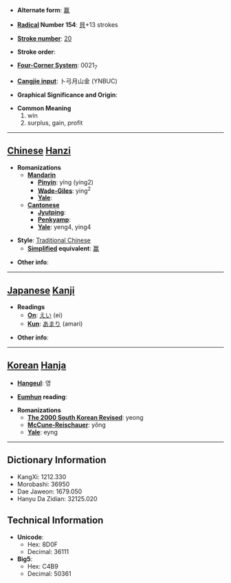 * '''Alternate form''': [[赢]]

* '''[[Wiktionary:Chinese radical index| Radical]] Number 154''': [[Wiktionary:Chinese radical index 貝|貝]]+13 strokes

* '''[[Wiktionary:Chinese total strokes index|Stroke number]]''': [[Wiktionary:Chinese total strokes index 20|20]]

* '''Stroke order''': 

* '''[[Wiktionary:Chinese four corner index|Four-Corner System]]''': 0021<sub>7</sub>

* '''[[Wiktionary:Chinese Cangjie index|Cangjie input]]''': 卜弓月山金 (YNBUC)

* '''Graphical Significance and Origin''': 

* '''Common Meaning'''
*#win
*# surplus, gain, profit


----

== [[Chinese]] [[Hanzi]] ==

* '''Romanizations'''
** '''[[Mandarin]]'''
*** '''[[Pinyin]]''': yíng (ying2)
*** '''[[Wade-Giles]]''': ying<sup>2</sup>
*** '''[[Yale]]''': 
** '''[[Cantonese]]'''
*** '''[[Jyutping]]''':
*** '''[[Penkyamp]]''': 
*** '''[[Yale]]''': yeng4, ying4

* '''Style''': [[Traditional Chinese]] 
** '''[[Simplified Chinese|Simplified]] equivalent''': [[赢]]

* '''Other info''': 

----

== [[Japanese]] [[Kanji]] ==

* '''Readings'''
** '''[[On]]''': [[えい]] (ei)
** '''[[Kun]]''': [[あまり]] (amari)

* '''Other info''':  

----

== [[Korean]] [[Hanja]] ==

* '''[[Hangeul]]''': 영

* '''[[Eumhun]] reading''': 

* '''Romanizations'''
** '''[[The 2000 South Korean Revised Romanization|The 2000 South Korean Revised]]''': yeong
** '''[[McCune-Reischauer]]''': yŏng
** '''[[Yale]]''': eyng

----

== Dictionary Information ==

* KangXi: 1212.330
* Morobashi: 36950
* Dae Jaweon: 1679.050
* Hanyu Da Zidian: 32125.020

== Technical Information ==

* '''Unicode''':
** Hex: 8D0F
** Decimal: 36111
* '''Big5''':
** Hex: C4B9
** Decimal: 50361
